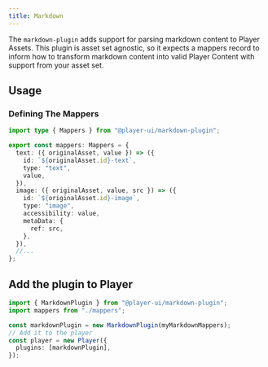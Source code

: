 ```yaml
---
title: Markdown
---
```



The `markdown-plugin` adds support for parsing markdown content to Player Assets. This plugin is asset set agnostic, so it expects a mappers record to inform how to transform markdown content into valid Player Content with support from your asset set.

## Usage

<PlatformTabs>
  <Fragment slot='core'>

### Defining The Mappers

```ts
import type { Mappers } from "@player-ui/markdown-plugin";

export const mappers: Mappers = {
  text: ({ originalAsset, value }) => ({
    id: `${originalAsset.id}-text`,
    type: "text",
    value,
  }),
  image: ({ originalAsset, value, src }) => ({
    id: `${originalAsset.id}-image`,
    type: "image",
    accessibility: value,
    metaData: {
      ref: src,
    },
  }),
  //...
};
```

## Add the plugin to Player

```ts
import { MarkdownPlugin } from "@player-ui/markdown-plugin";
import mappers from "./mappers";

const markdownPlugin = new MarkdownPlugin(myMarkdownMappers);
// Add it to the player
const player = new Player({
  plugins: [markdownPlugin],
});
```

  </Fragment>
</PlatformTabs>
